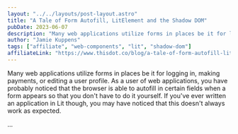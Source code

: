 ```yaml
---
layout: "../../layouts/post-layout.astro"
title: "A Tale of Form Autofill, LitElement and the Shadow DOM"
pubDate: 2023-06-07
description: "Many web applications utilize forms in places be it for logging in, making payments, or editing a user profile. As a user of web applications, you have probably noticed that the browser is able to autofill in certain fields when a form appears so that you don't have to do it yourself. If you've ever written an application in Lit though, you may have noticed that this doesn't always work as expected."
author: "Jamie Kuppens"
tags: ["affiliate", "web-components", "lit", "shadow-dom"]
affiliateLink: "https://www.thisdot.co/blog/a-tale-of-form-autofill-litelement-and-the-shadow-dom"
---
```


Many web applications utilize forms in places be it for logging in, making
payments, or editing a user profile. As a user of web applications, you have
probably noticed that the browser is able to autofill in certain fields when a
form appears so that you don't have to do it yourself. If you've ever written an
application in Lit though, you may have noticed that this doesn't always work as
expected.

...
